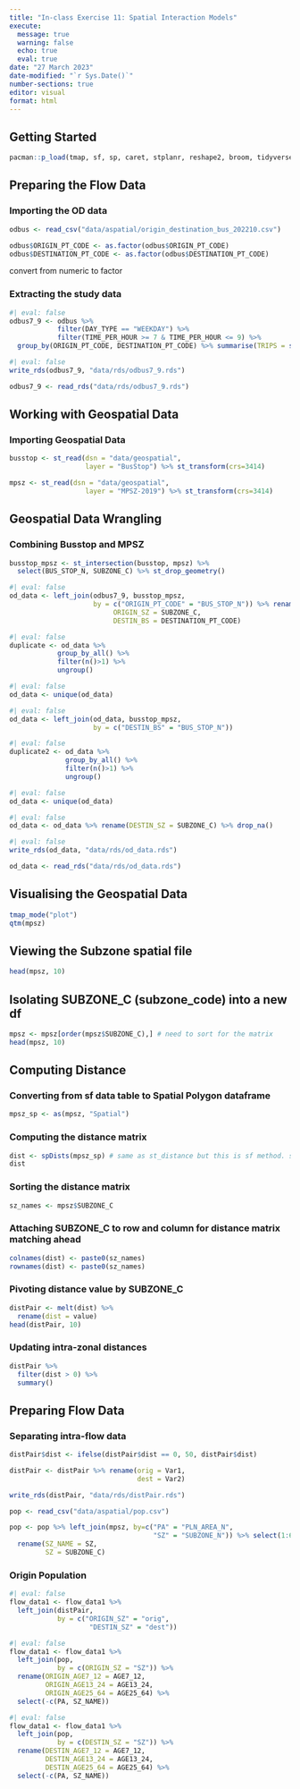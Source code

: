 ```yaml
---
title: "In-class Exercise 11: Spatial Interaction Models"
execute: 
  message: true
  warning: false
  echo: true
  eval: true
date: "27 March 2023"
date-modified: "`r Sys.Date()`"
number-sections: true
editor: visual
format: html
---
```


## Getting Started
```r
pacman::p_load(tmap, sf, sp, caret, stplanr, reshape2, broom, tidyverse)
```

## Preparing the Flow Data

### Importing the OD data
```r
odbus <- read_csv("data/aspatial/origin_destination_bus_202210.csv")
```

```r
odbus$ORIGIN_PT_CODE <- as.factor(odbus$ORIGIN_PT_CODE)
odbus$DESTINATION_PT_CODE <- as.factor(odbus$DESTINATION_PT_CODE)
```
convert from numeric to factor

### Extracting the study data
```r
#| eval: false
odbus7_9 <- odbus %>% 
            filter(DAY_TYPE == "WEEKDAY") %>%
            filter(TIME_PER_HOUR >= 7 & TIME_PER_HOUR <= 9) %>%
  group_by(ORIGIN_PT_CODE, DESTINATION_PT_CODE) %>% summarise(TRIPS = sum(TOTAL_TRIPS))
```
```r
#| eval: false
write_rds(odbus7_9, "data/rds/odbus7_9.rds")
```

```r
odbus7_9 <- read_rds("data/rds/odbus7_9.rds")
```


## Working with Geospatial Data

### Importing Geospatial Data

```r
busstop <- st_read(dsn = "data/geospatial",
                   layer = "BusStop") %>% st_transform(crs=3414)
```

```r
mpsz <- st_read(dsn = "data/geospatial",
                   layer = "MPSZ-2019") %>% st_transform(crs=3414)
```



## Geospatial Data Wrangling

### Combining Busstop and MPSZ

```r
busstop_mpsz <- st_intersection(busstop, mpsz) %>%
  select(BUS_STOP_N, SUBZONE_C) %>% st_drop_geometry()
```
```r
#| eval: false
od_data <- left_join(odbus7_9, busstop_mpsz,
                     by = c("ORIGIN_PT_CODE" = "BUS_STOP_N")) %>% rename(ORIGIN_BS = ORIGIN_PT_CODE,
                          ORIGIN_SZ = SUBZONE_C,
                          DESTIN_BS = DESTINATION_PT_CODE)
```

```r
#| eval: false
duplicate <- od_data %>% 
            group_by_all() %>% 
            filter(n()>1) %>% 
            ungroup()
```

```r
#| eval: false
od_data <- unique(od_data)
```

```r
#| eval: false
od_data <- left_join(od_data, busstop_mpsz,
                     by = c("DESTIN_BS" = "BUS_STOP_N"))
```

```r
#| eval: false
duplicate2 <- od_data %>% 
              group_by_all() %>% 
              filter(n()>1) %>% 
              ungroup()
```

```r
#| eval: false
od_data <- unique(od_data)
```

```r
#| eval: false
od_data <- od_data %>% rename(DESTIN_SZ = SUBZONE_C) %>% drop_na()
```

```r
#| eval: false
write_rds(od_data, "data/rds/od_data.rds")
```

```r
od_data <- read_rds("data/rds/od_data.rds")
```


## Visualising the Geospatial Data

```r
tmap_mode("plot")
qtm(mpsz)
```


## Viewing the Subzone spatial file

```r
head(mpsz, 10)
```


## Isolating SUBZONE_C (subzone_code) into a new df

```r
mpsz <- mpsz[order(mpsz$SUBZONE_C),] # need to sort for the matrix
head(mpsz, 10)
```


## Computing Distance

### Converting from sf data table to Spatial Polygon dataframe

```r
mpsz_sp <- as(mpsz, "Spatial")
```


### Computing the distance matrix

```r
dist <- spDists(mpsz_sp) # same as st_distance but this is sf method. spDists is sp method
dist
```


### Sorting the distance matrix
```r
sz_names <- mpsz$SUBZONE_C
```


### Attaching SUBZONE_C to row and column for distance matrix matching ahead
```r
colnames(dist) <- paste0(sz_names)
rownames(dist) <- paste0(sz_names)
```


### Pivoting distance value by SUBZONE_C
```r
distPair <- melt(dist) %>%
  rename(dist = value)
head(distPair, 10)
```


### Updating intra-zonal distances
```r
distPair %>%
  filter(dist > 0) %>%
  summary()
```


## Preparing Flow Data

### Separating intra-flow data
```r
distPair$dist <- ifelse(distPair$dist == 0, 50, distPair$dist)
```

```r
distPair <- distPair %>% rename(orig = Var1,
                                dest = Var2)
```

```r
write_rds(distPair, "data/rds/distPair.rds")
```


```r
pop <- read_csv("data/aspatial/pop.csv")
```

```r
pop <- pop %>% left_join(mpsz, by=c("PA" = "PLN_AREA_N",
                                    "SZ" = "SUBZONE_N")) %>% select(1:6) %>%
  rename(SZ_NAME = SZ,
         SZ = SUBZONE_C)
```


### Origin Population

```r
#| eval: false
flow_data1 <- flow_data1 %>% 
  left_join(distPair, 
            by = c("ORIGIN_SZ" = "orig",
                    "DESTIN_SZ" = "dest"))
```

```r
#| eval: false
flow_data1 <- flow_data1 %>%
  left_join(pop,
            by = c(ORIGIN_SZ = "SZ")) %>%
  rename(ORIGIN_AGE7_12 = AGE7_12,
         ORIGIN_AGE13_24 = AGE13_24,
         ORIGIN_AGE25_64 = AGE25_64) %>%
  select(-c(PA, SZ_NAME))
```

```r
#| eval: false
flow_data1 <- flow_data1 %>%
  left_join(pop,
            by = c(DESTIN_SZ = "SZ")) %>%
  rename(DESTIN_AGE7_12 = AGE7_12,
         DESTIN_AGE13_24 = AGE13_24,
         DESTIN_AGE25_64 = AGE25_64) %>%
  select(-c(PA, SZ_NAME))
```


